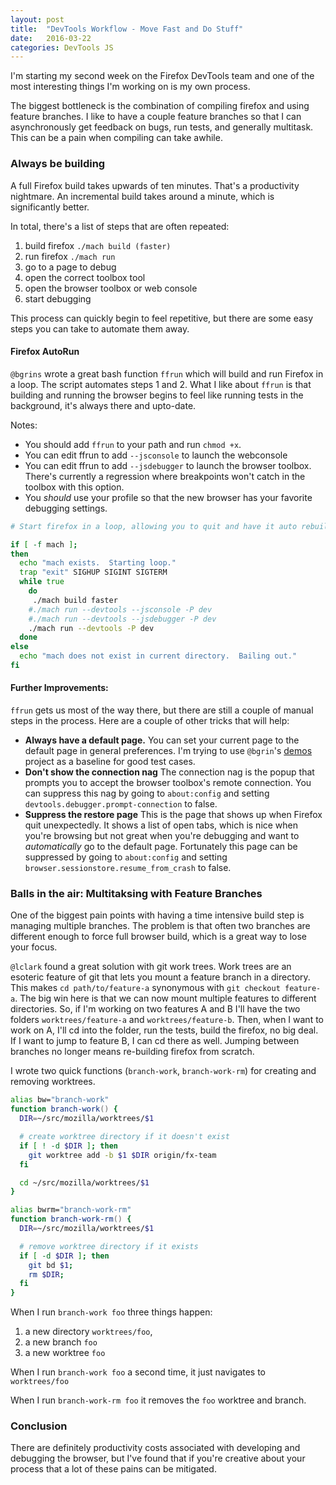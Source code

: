 ```yaml
---
layout: post
title:  "DevTools Workflow - Move Fast and Do Stuff"
date:   2016-03-22
categories: DevTools JS
---
```


I'm starting my second week on the Firefox DevTools team and
one of the most interesting things I'm working on is my own process.

The biggest bottleneck is the combination of compiling firefox and using feature branches.
I like to have a couple feature branches so that I can asynchronously get feedback on
bugs, run tests, and generally multitask. This can be a pain when compiling can take awhile.

### Always be building

A full Firefox build takes upwards of ten minutes. That's a productivity nightmare.
An incremental build takes around a minute, which is significantly better.

In total, there's a list of steps that are often repeated:

1. build firefox `./mach build (faster)`
2. run firefox `./mach run`
3. go to a page to debug
4. open the correct toolbox tool
5. open the browser toolbox or web console
6. start debugging

This process can quickly begin to feel repetitive, but there are
some easy steps you can take to automate them away.

#### Firefox AutoRun

`@bgrins` wrote a great bash function `ffrun` which will build and run Firefox in a loop.
The script automates steps 1 and 2. What I like about `ffrun` is that building and running the browser
begins to feel like running tests in the background, it's always there and upto-date.


Notes:

+ You should add `ffrun` to your path and run `chmod +x`.
+ You can edit ffrun to add `--jsconsole` to launch the webconsole
+ You can edit ffrun to add `--jsdebugger` to launch the browser toolbox. There's currently a regression where breakpoints won't catch in the toolbox with this option.
+ You *should* use your profile so that the new browser has your favorite debugging settings.



```zsh
# Start firefox in a loop, allowing you to quit and have it auto rebuild devtools and restart.

if [ -f mach ];
then
  echo "mach exists.  Starting loop."
  trap "exit" SIGHUP SIGINT SIGTERM
  while true
    do
     ./mach build faster
    #./mach run --devtools --jsconsole -P dev
    #./mach run --devtools --jsdebugger -P dev
    ./mach run --devtools -P dev
  done
else
  echo "mach does not exist in current directory.  Bailing out."
fi
```

#### Further Improvements:

`ffrun` gets us most of the way there, but there are still a couple of manual steps in the process.
Here are a couple of other tricks that will help:

+ **Always have a default page.** You can set your current page to the default page in general preferences. I'm trying to use `@bgrin`'s [demos](https://github.com/bgrins/devtools-demos) project as a baseline for good test cases.
+ **Don't show the connection nag** The connection nag is the popup that prompts you to accept the browser toolbox's remote connection. You can suppress this nag by going to `about:config` and setting `devtools.debugger.prompt-connection` to false.
+ **Suppress the restore page** This is the page that shows up when Firefox quit unexpectedly. It shows a list of open tabs, which is nice when you're browsing but not great when you're debugging and want to *automatically* go to the default page. Fortunately this page can be suppressed by going to `about:config` and setting `browser.sessionstore.resume_from_crash` to false.


### Balls in the air: Multitaksing with Feature Branches

One of the biggest pain points with having a time intensive build step is managing multiple branches.
The problem is that often two branches are different enough to force full browser build, which is a great way to lose your focus.

`@lclark` found a great solution with git work trees. Work trees are an esoteric feature of git that lets you mount a
feature branch in a directory. This makes `cd path/to/feature-a` synonymous with `git checkout feature-a`.
The big win here is that we can now mount multiple features to different directories.
So, if I'm working on two features A and B I'll have the two folders `worktrees/feature-a` and `worktrees/feature-b`.
Then, when I want to work on A, I'll cd into the folder, run the tests, build the firefox, no big deal.
If I want to jump to feature B, I can cd there as well.
Jumping between branches no longer means re-building firefox from scratch.

I wrote two quick functions (`branch-work`, `branch-work-rm`) for creating and removing worktrees.

```zsh
alias bw="branch-work"
function branch-work() {
  DIR=~/src/mozilla/worktrees/$1

  # create worktree directory if it doesn't exist
  if [ ! -d $DIR ]; then
    git worktree add -b $1 $DIR origin/fx-team
  fi

  cd ~/src/mozilla/worktrees/$1
}
```

```zsh
alias bwrm="branch-work-rm"
function branch-work-rm() {
  DIR=~/src/mozilla/worktrees/$1

  # remove worktree directory if it exists
  if [ -d $DIR ]; then
    git bd $1;
    rm $DIR;
  fi
}
```

When I run `branch-work foo` three things happen:
1. a new directory `worktrees/foo`,
2. a new branch `foo`
3. a new worktree `foo`

When I run `branch-work foo` a second time, it just navigates to `worktrees/foo`

When I run `branch-work-rm foo` it removes the `foo` worktree and branch.

### Conclusion

There are definitely productivity costs associated with developing and debugging the browser,
but I've found that if you're creative about your process that a lot of these pains can be mitigated.
